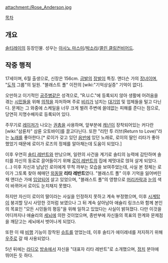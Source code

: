 {{{+1 ローズ・アンダーソン / Rose Anderson }}}

attachment:/Rose_Anderson.jpg

[[목차]]

== 개요 ==
[[솔티레이]]의 등장인물. 성우는 [[아사노 마스미]]/[[박소라]]/[[콜린 클링컨비어드]].

== 작중 행적 ==
17세이며, 6월 출생으로, 신장은 156cm. [[금발]]의 [[장발]]이 특징. 앤더슨 가의 [[장녀]]이며, "[[도적]] 그룹"의 일원. "블래스트 폴" 이전의 [wiki:"기억상실증" 기억이 없다].

오만하고 이기적인 [[공주병]]같은 성격으로, "R.U.C."에 등록되지 않아 생활에 어려움을 겪는 [[시민]]들을 위해 [[의적]]을 자처하며 주로 [[비리]]가 넘치는 [[대기업]] 및 업체들을 털고 다닌다. 문제는 그 와중에 스케일을 너무 크게 벌려 주변에 쓸데없는 피해를 준다는 점으로, 당연히 지명수배자로 등록되어 있다.

주무기로 [[레이저]]가 나오는 [[권총]]을 사용하며, 앞부분에 [[캐넌]]이 장착되어있는 커다란 [wiki:"삼륜차" 삼륜 오토바이]를 끌고다닌다. 또한 "리턴 투 러브(Return to Love)"라는 [[노래]]를 좋아한다.[* 로이가 갖고 있던 [[음반]]에 있던 노래로, 로이의 딸인 리타가 좋아했었기 때문에 로이가 로즈의 정체를 알아채는데 도움이 되었다.]

이후 우연히 [[솔티 레반트]]와 만났으며, 일련의 사건을 계기로 솔티의 능력에 감탄하며 솔티를 자신의 동료로 끌어들이기 위해 [[로이 레반트]]의 집에 제멋대로 얹혀 살게 되었다.(...) 이후 자신과 남남인 로이에게 무척 까부는 모습을 보여주었는데, 사실 본 정체는 로이가 그토록 찾아 헤매던 [[외동딸]] '''리타 레반트'''였다. "블래스트 폴" 이후 기억을 잃어버린 채 앤더슨 가에 [[입양]]되어 살고 있었으며, "블래스트 폴"의 영향으로 [[머리카락]]과 [[눈]]의 색이 바뀌어서 로이도 눈치채지 못했다.

하지만 자신이 로이의 딸이라는 사실을 인정하지 못하고 계속 부정했으며, 이후 [[시계탑]]이 붕괴할 당시 사망한 것처럼 보였으나 그 뒤 계속 살아남아 애슐리 링크스와 함께 본인의 목표인 "모든 시민들의 평등"을 위해 일하고 있었다는 사실이 밝혀졌다. 다만 이것을 어디까지나 애슐리의 [[세뇌]]에 의한 것이었으며, 종반부에 자신들의 목표의 한계와 문제점을 깨닫고는 세뇌에서 벗어나게 되었다.

또한 이 때 [[비행]] 기능이 장착된 [[슈트]]를 얻었는데, 이후 솔티가 에이레네를 저지하기 위해 [[우주]]로 갈 때 사용되었다.

5년 뒤에는 [[라디오]] [[방송]]에서 자신을 "대표자 리타 레반트"로 소개했으며, [[정치]] 분야에 뛰어든 듯 하다.
